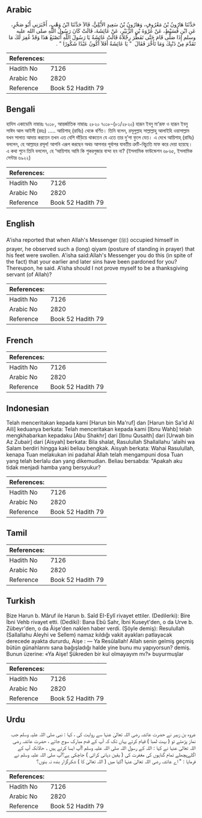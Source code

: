 ## Arabic


<div dir="rtl" lang="ar" style={{fontSize:'larger',backgroundColor:'#f8f9fa',padding:20}}>
حَدَّثَنَا هَارُونُ بْنُ مَعْرُوفٍ، وَهَارُونُ بْنُ سَعِيدٍ الأَيْلِيُّ، قَالاَ حَدَّثَنَا ابْنُ وَهْبٍ، أَخْبَرَنِي أَبُو صَخْرٍ، عَنِ ابْنِ قُسَيْطٍ، عَنْ عُرْوَةَ بْنِ الزُّبَيْرِ، عَنْ عَائِشَةَ، قَالَتْ كَانَ رَسُولُ اللَّهِ صلى الله عليه وسلم إِذَا صَلَّى قَامَ حَتَّى تَفَطَّرَ رِجْلاَهُ قَالَتْ عَائِشَةُ يَا رَسُولَ اللَّهِ أَتَصْنَعُ هَذَا وَقَدْ غُفِرَ لَكَ مَا تَقَدَّمَ مِنْ ذَنْبِكَ وَمَا تَأَخَّرَ فَقَالَ ‏ "‏ يَا عَائِشَةُ أَفَلاَ أَكُونُ عَبْدًا شَكُورًا ‏"‏ ‏.‏
</div>
<div style={{backgroundColor:'#f8f9fa',padding:20, marginBottom: 10}}><table> <thead> <tr> <th>References:</th> <th></th> </tr> </thead> <tbody><tr><td>Hadith No</td><td>7126</td></tr><tr><td>Arabic No</td><td>2820</td></tr><tr><td>Reference</td><td>Book 52 Hadith 79</td></tr></tbody></table></div>

## Bengali


<div dir="ltr" lang="bn" style={{fontSize:'larger',backgroundColor:'#f8f9fa',padding:20}}>
হাদিস একাডেমি নাম্বারঃ ৭০১৮, আন্তর্জাতিক নাম্বারঃ ২৮২০ ৭০১৮-(৮১/২৮২০) হারূন ইবনু মা’রূফ ও হারূন ইবনু সাঈদ আল আইলী (রহঃ) ..... আয়িশাহ্ (রাযিঃ) থেকে বর্ণিত। তিনি বলেন, রসূলুল্লাহ সাল্লাল্লাহু আলাইহি ওয়াসাল্লাম যখন সালাত আদায় করতেন তখন এত বেশি দাঁড়িয়ে থাকতেন যে এতে তার দু’পা ফুলে যেত। এ দেখে আয়িশাহ্ (রাযিঃ) বললেন, হে আল্লাহর রসূল! আপনি এরূপ করছেন অথচ আপনার পূর্বাপর যাবতীয় ত্রুটি-বিচ্যুতি মাফ করে দেয়া হয়েছে। এ কথা শুনে তিনি বললেন, হে ‘আয়িশাহ আমি কি শুকরগুজার বান্দা হব না? (ইসলামিক ফাউন্ডেশন ৬৮৬৫, ইসলামিক সেন্টার ৬৯২২)
</div>
<div style={{backgroundColor:'#f8f9fa',padding:20, marginBottom: 10}}><table> <thead> <tr> <th>References:</th> <th></th> </tr> </thead> <tbody><tr><td>Hadith No</td><td>7126</td></tr><tr><td>Arabic No</td><td>2820</td></tr><tr><td>Reference</td><td>Book 52 Hadith 79</td></tr></tbody></table></div>

## English


<div dir="ltr" lang="en" style={{fontSize:'larger',backgroundColor:'#f8f9fa',padding:20}}>
A'isha reported that when Allah's Messenger (ﷺ) occupied himself in prayer, he observed such a (long) qiyam (posture of standing in prayer) that his feet were swollen. A'isha said:Allah's Messenger you do this (in spite of the fact) that your earlier and later sins have been pardoned for you? Thereupon, he said. A'isha should I not prove myself to be a thanksgiving servant (of Allah)?
</div>
<div style={{backgroundColor:'#f8f9fa',padding:20, marginBottom: 10}}><table> <thead> <tr> <th>References:</th> <th></th> </tr> </thead> <tbody><tr><td>Hadith No</td><td>7126</td></tr><tr><td>Arabic No</td><td>2820</td></tr><tr><td>Reference</td><td>Book 52 Hadith 79</td></tr></tbody></table></div>

## French


<div dir="ltr" lang="fr" style={{fontSize:'larger',backgroundColor:'#f8f9fa',padding:20}}>

</div>
<div style={{backgroundColor:'#f8f9fa',padding:20, marginBottom: 10}}><table> <thead> <tr> <th>References:</th> <th></th> </tr> </thead> <tbody><tr><td>Hadith No</td><td>7126</td></tr><tr><td>Arabic No</td><td>2820</td></tr><tr><td>Reference</td><td>Book 52 Hadith 79</td></tr></tbody></table></div>

## Indonesian


<div dir="ltr" lang="id" style={{fontSize:'larger',backgroundColor:'#f8f9fa',padding:20}}>
Telah menceritakan kepada kami [Harun bin Ma'ruf] dan [Harun bin Sa'id Al Aili] keduanya berkata: Telah menceritakan kepada kami [Ibnu Wahb] telah mengkhabarkan kepadaku [Abu Shakhr] dari [Ibnu Qusaith] dari [Urwah bin Az Zubair] dari [Aisyah] berkata: Bila shalat, Rasulullah Shallallahu 'alaihi wa Salam berdiri hingga kaki beliau bengkak. Aisyah berkata: Wahai Rasulullah, kenapa Tuan melakukan ini padahal Allah telah mengampuni dosa Tuan yang telah berlalu dan yang dikemudian. Beliau bersabda: "Apakah aku tidak menjadi hamba yang bersyukur?
</div>
<div style={{backgroundColor:'#f8f9fa',padding:20, marginBottom: 10}}><table> <thead> <tr> <th>References:</th> <th></th> </tr> </thead> <tbody><tr><td>Hadith No</td><td>7126</td></tr><tr><td>Arabic No</td><td>2820</td></tr><tr><td>Reference</td><td>Book 52 Hadith 79</td></tr></tbody></table></div>

## Tamil


<div dir="ltr" lang="ta" style={{fontSize:'larger',backgroundColor:'#f8f9fa',padding:20}}>

</div>
<div style={{backgroundColor:'#f8f9fa',padding:20, marginBottom: 10}}><table> <thead> <tr> <th>References:</th> <th></th> </tr> </thead> <tbody><tr><td>Hadith No</td><td>7126</td></tr><tr><td>Arabic No</td><td>2820</td></tr><tr><td>Reference</td><td>Book 52 Hadith 79</td></tr></tbody></table></div>

## Turkish


<div dir="ltr" lang="tr" style={{fontSize:'larger',backgroundColor:'#f8f9fa',padding:20}}>
Bize Harun b. Mâruf ile Harun b. Saîd EI-Eylî rivayet ettiler. (Dedilerki): Bire İbni Vehb rivayet etti. (Dediki): Bana Ebû Sahr, İbni Kuseyt'den, o da Urve b. Zübeyr'den, o da Âişe'den naklen haber verdi. (Şöyle demiş): Resulullah (Sallallahu Aleyhi ve Sellem) namaz kıldığı vakit ayakları patlayacak derecede ayakta dururdu, Aişe : — Ya Resûlallah! Allah senin gelmiş geçmiş bütün günahlarını sana bağışladığı halde yine bunu mu yapıyorsun? demiş. Bunun üzerine: «Ya Aişe! Şükreden bir kul olmayayım mı?» buyurmuşlar
</div>
<div style={{backgroundColor:'#f8f9fa',padding:20, marginBottom: 10}}><table> <thead> <tr> <th>References:</th> <th></th> </tr> </thead> <tbody><tr><td>Hadith No</td><td>7126</td></tr><tr><td>Arabic No</td><td>2820</td></tr><tr><td>Reference</td><td>Book 52 Hadith 79</td></tr></tbody></table></div>

## Urdu


<div dir="rtl" lang="ur" style={{fontSize:'larger',backgroundColor:'#f8f9fa',padding:20}}>
عروہ بن زبیر نے حضرت عائشہ رضی اللہ تعالیٰ عنہا سے روایت کی ، کہا : نبی صلی اللہ علیہ وسلم جب نماز پڑھتے تو ( بہت لمبا ) قیام کرتے یہاں تک کہ آپ کے قدم مبارک سوج جاتے ، حضرت عائشہ رضی اللہ تعالیٰ عنہا نے کہا : اللہ کے رسول اللہ صلی اللہ علیہ وسلم !آپ ایسا کرتے ہیں ۔ حالانکہ آپ کے اگلےپچھلے تمام گناہوں کی مغفرت کی ( یقین دہانی کرائی ) جاچکی ہے؟آپ صلی اللہ علیہ وسلم نے فرمایا : " اے عائشہ رضی اللہ تعالیٰ عنہا !کیا میں ( اللہ تعالیٰ کا ) شکرگزار بندہ نہ بنوں؟
</div>
<div style={{backgroundColor:'#f8f9fa',padding:20, marginBottom: 10}}><table> <thead> <tr> <th>References:</th> <th></th> </tr> </thead> <tbody><tr><td>Hadith No</td><td>7126</td></tr><tr><td>Arabic No</td><td>2820</td></tr><tr><td>Reference</td><td>Book 52 Hadith 79</td></tr></tbody></table></div>